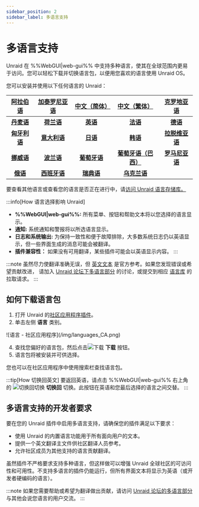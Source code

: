 ```yaml
---
sidebar_position: 2
sidebar_label: 多语言支持
---
```


# 多语言支持

Unraid 在 %%WebGUI|web-gui%% 中支持多种语言，使其在全球范围内更易于访问。您可以轻松下载并切换语言包，以便用您喜欢的语言使用 Unraid OS。

您可以安装并使用以下任何语言的 Unraid：

| **[阿拉伯语](https://github.com/unraid/lang-ar_AR)** | **[加泰罗尼亚语](https://github.com/unraid/lang-ca_CA)** | **[中文（简体）](https://github.com/unraid/lang-zh_CN)** |  **[中文（繁体）](https://github.com/unraid/lang-zh_TW)**  | **[克罗地亚语](https://github.com/unraid/lang-hr_HR)** |
| :----------------------------------------------: | :------------------------------------------------: | :------------------------------------------------: | :--------------------------------------------------: | :-----------------------------------------------: |
|  **[丹麦语](https://github.com/unraid/lang-da_DA)** |   **[荷兰语](https://github.com/unraid/lang-nl_NL)**  |   **[英语](https://github.com/unraid/lang-en_US)**   |    **[法语](https://github.com/unraid/lang-fr_FR)**    |   **[德语](https://github.com/unraid/lang-de_DE)**  |
| **[匈牙利语](https://github.com/unraid/lang-hu_HU)** |  **[意大利语](https://github.com/unraid/lang-it_IT)**  |   **[日语](https://github.com/unraid/lang-ja_JA)**   |    **[韩语](https://github.com/unraid/lang-ko_KO)**    | **[拉脱维亚语](https://github.com/unraid/lang-lv_LV)** |
|  **[挪威语](https://github.com/unraid/lang-no_NO)** |   **[波兰语](https://github.com/unraid/lang-pl_PL)**  |  **[葡萄牙语](https://github.com/unraid/lang-pt_PT)**  | **[葡萄牙语（巴西）](https://github.com/unraid/lang-pt_BR)** | **[罗马尼亚语](https://github.com/unraid/lang-ro_RO)** |
|  **[俄语](https://github.com/unraid/lang-ru_RU)**  |  **[西班牙语](https://github.com/unraid/lang-es_ES)**  |   **[瑞典语](https://github.com/unraid/lang-sv_SE)**  |   **[乌克兰语](https://github.com/unraid/lang-uk_UA)**   |                                                   |

要查看其他语言或查看您的语言是否正在进行中，请[访问 Unraid 语言存储库。](https://github.com/unraid/language-templates)

:::info[How 语言选择影响 Unraid]

- **%%WebGUI|web-gui%%:** 所有菜单、按钮和帮助文本将以您选择的语言显示。
- **通知:** 系统通知和警报将以所选语言显示。
- **日志和系统输出:** 为保持一致性和便于故障排除，大多数系统日志仍以英语显示，但一些界面生成的消息可能会被翻译。
- **插件兼容性：** 如果没有可用翻译，某些插件可能会以英语显示内容。
  :::

:::note
虽然尽力使翻译准确无误，但 [英文文本](https://github.com/unraid/lang-en_US) 是官方参考。如果您发现错误或希望贡献改进， 请加入 [Unraid 论坛下多语言部分](https://forums.unraid.net/forum/75-multi-language-section/) 的讨论，或提交到相应 [语言库](https://github.com/unraid/language-templates) 的拉取请求。
:::

## 如何下载语言包

1. 打开 Unraid 的[社区应用程序插件](https://unraid.net/community/apps)。
2. 单击左侧 **语言** 类别。

<div style={{ margin: 'auto', maxWidth: '600px', display: 'flex', flexDirection: 'column', alignItems: 'center' }}>
  ![语言 - 社区应用程序](/img/languages_CA.png)
</div>

4. 查找您偏好的语言包，然后点击![下载](/img/download_button_icon.png) **下载** 按钮。
5. 语言包将被安装并可供选择。

您也可以在社区应用程序中使用搜索栏查找语言包。

:::tip[How 切换回英文]
要返回英语，请点击 %%WebGUI|web-gui%% 右上角的 ![切换回切换](/img/switch_toggle_icon.png) **切换回** 切换。此按钮在英语和您最后选择的语言之间交替。
:::

## 多语言支持的开发者要求

要在您的 Unraid 插件中启用多语言支持，请确保您的插件满足以下要求：

- 使用 Unraid 的内置语言功能用于所有面向用户的文本。
- 提供一个英文翻译主文件供社区翻译人员参考。
- 允许社区成员为其他支持的语言贡献翻译。

虽然插件不严格要求支持多种语言，但这样做可以增强 Unraid 全球社区的可访问性和可用性。不支持多语言的插件仍能运行，但所有界面文本将显示为英语（或开发者硬编码的语言）。

:::note
如果您需要帮助或希望为翻译做出贡献，请访问 [Unraid 论坛的多语言部分](https://forums.unraid.net/forum/75-multi-language-section/)与其他会说您语言的用户交流。
:::
